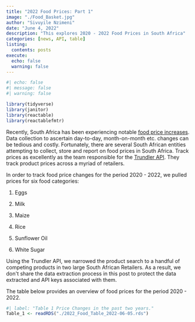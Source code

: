 ```yaml
---
title: "2022 Food Prices: Part 1"
image: "./Food_Basket.jpg"
author: "Sivuyile Nzimeni"
date: "June 4, 2022"
description: "This explores 2020 - 2022 Food Prices in South Africa"
categories: [news, API, table]
listing: 
  contents: posts
execute: 
  echo: false
  warning: false
---
```


```r
#| echo: false
#| message: false
#| warning: false

library(tidyverse)
library(janitor)
library(reactable)
library(reactablefmtr)
```

Recently, South Africa has been experiencing notable [food price increases](https://theconversation.com/rising-food-prices-hit-poor-people-the-hardest-a-close-look-at-inflation-in-south-africa-184465#:~:text=South%20Africa's%20overall%20rate%20of,2%25%20over%20the%20same%20period.). Data collection to ascertain day-to-day, month-on-month etc. changes can be tedious and costly. Fortunately, there are several South African entities attempting to collect, store and report on food prices in South Africa. Track prices as excellently as the team responsible for the [Trundler API](https://sivuyilenzimeni.netlify.app/'https://www.trundler.dev/'). They track product prices across a myriad of retailers.

In order to track food price changes for the period 2020 - 2022, we pulled prices for six food categories:

1.  Eggs

2.  Milk

3.  Maize

4.  Rice

5.  Sunflower Oil

6.  White Sugar

Using the Trundler API, we narrowed the product search to a handful of competing products in two large South African Retailers. As a result, we don\'t share the data extraction process in this post to protect the data extracted and API keys associated with them.

The table below provides an overview of food prices for the period 2020 - 2022.

```r
#| label: "Table 1 Price Changes in the past two years." 
Table_1 <- readRDS("./2022_Food_Table_2022-06-05.rds")
```
